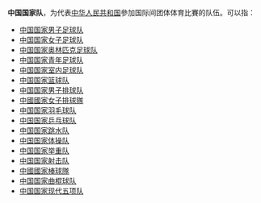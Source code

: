 '''中国国家队'''，为代表[[中华人民共和国|中华人民共和国]]參加国际间团体体育比賽的队伍。可以指：

*[[中国国家男子足球队|中国国家男子足球队]]
*[[中国国家女子足球队|中国国家女子足球队]]
*[[中国国家奥林匹克足球队|中国国家奥林匹克足球队]]
*[[中国国家青年足球队|中国国家青年足球队]]
*[[中国国家室内足球队|中国国家室内足球队]]
*[[中国国家篮球队|中国国家篮球队]]
*[[中国国家男子排球队|中国国家男子排球队]]
*[[中國國家女子排球隊|中國國家女子排球隊]]
*[[中国国家羽毛球队|中国国家羽毛球队]]
*[[中国国家乒乓球队|中国国家乒乓球队]]
*[[中国国家跳水队|中国国家跳水队]]
*[[中国国家体操队|中国国家体操队]]
*[[中国国家举重队|中国国家举重队]]
*[[中国国家射击队|中国国家射击队]]
*[[中國國家棒球隊|中國國家棒球隊]]
*[[中国国家曲棍球队|中国国家曲棍球队]]
*[[中国国家现代五项队|中国国家现代五项队]]

{{disamb|cat=五字消歧义}}